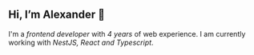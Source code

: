
## Hi, I’m Alexander 👋
I'm a *frontend developer* with *4 years* of web experience.
I am currently working with *NestJS, React and Typescript*.
